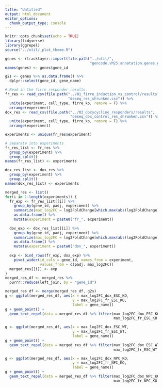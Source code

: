 ```yaml
---
title: "Untitled"
output: html_document
editor_options: 
  chunk_output_type: console
---
```


```r
knitr::opts_chunk$set(echo = TRUE)
library(tidyverse)
library(ggrepel)
source("../util/_plot_theme.R")
```

```r
genes <- rtracklayer::import(file.path("../util/",
                                       "gencode.vM25.annotation.genes.gtf"))
names(genes) <- genes$gene_id

g2s <- genes %>% as.data.frame() %>%
  dplyr::select(gene_id, gene_name)

# Read in the firre responder results.
fr_res <- read_csv(file.path("../01_firre_induction_vs_control/results",
                             "deseq_res_shrunken.csv")) %>%
  unite(experiment, cell_type, firre_ko, remove = F) %>% 
  arrange(experiment)
dox_res <- read_csv(file.path("../02_doxycycline_responders/results",
                              "deseq_dox_control_res_shrunken.csv")) %>%
  unite(experiment, cell_type, firre_ko, remove = F) %>%
  arrange(experiment)

experiments <- unique(fr_res$experiment)

# Separate into experiments
fr_res_list <- fr_res %>% 
  group_by(experiment) %>%
  group_split()
names(fr_res_list) <- experiments

dox_res_list <- dox_res %>% 
  group_by(experiment) %>%
  group_split()
names(dox_res_list) <- experiments

merged_res <- list()
for(i in 1:length(experiments)) {
  fr_exp <- fr_res_list[[i]] %>%
    group_by(gene_id, padj, experiment) %>%
    summarize(max_log2FC = log2FoldChange[which.max(abs(log2FoldChange))]) %>%
    as.data.frame() %>%
    mutate(experiment = paste0("fr_", experiment))
  
  dox_exp <- dox_res_list[[i]] %>%
    group_by(gene_id, padj, experiment) %>%
    summarize(max_log2FC = log2FoldChange[which.max(abs(log2FoldChange))]) %>%
    as.data.frame() %>%
    mutate(experiment = paste0("dox_", experiment))
  
  exp <- bind_rows(fr_exp, dox_exp) %>%
    pivot_wider(id_cols = gene_id, names_from = experiment, 
                values_from = c(padj, max_log2FC))
  merged_res[[i]] <- exp
}
merged_res_df <- merged_res %>%
  purrr::reduce(left_join, by = "gene_id")

merged_res_df <- merge(merged_res_df, g2s)
g <- ggplot(merged_res_df, aes(x = max_log2FC_dox_ESC_KO, 
                               y = max_log2FC_fr_ESC_KO,
                               label = gene_name))
g + geom_point() + 
  geom_text_repel(data = merged_res_df %>% filter(max_log2FC_dox_ESC_KO > 2,
                                                  max_log2FC_fr_ESC_KO > 2))

g <- ggplot(merged_res_df, aes(x = max_log2FC_dox_ESC_WT, 
                               y = max_log2FC_fr_ESC_WT,
                               label = gene_name))
g + geom_point() + 
  geom_text_repel(data = merged_res_df %>% filter(max_log2FC_dox_ESC_WT > 2,
                                                  max_log2FC_fr_ESC_WT > 2))

g <- ggplot(merged_res_df, aes(x = max_log2FC_dox_NPC_KO, 
                               y = max_log2FC_fr_NPC_KO,
                               label = gene_name))
g + geom_point() + 
  geom_text_repel(data = merged_res_df %>% filter(max_log2FC_dox_NPC_KO > 2,
                                                  max_log2FC_fr_NPC_KO > 2))
```

